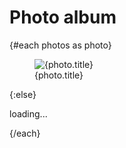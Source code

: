 <script>

  let photos = [];

  onMount(async () => {
    const res = await fetch(`https://jsonplaceholder.typicode.com/photos?_limit=20`);
    photos = await res.json();
  });
</script>

<h1>Photo album</h1>

<div class="photos">
  {#each photos as photo}
    <figure>
      <img src={photo.thumbnailUrl} alt={photo.title}>
      <figcaption>{photo.title}</figcaption>
    </figure>
  {:else}
    <!-- this block renders when photos.length === 0 -->
    <p>loading...</p>
  {/each}
</div>
